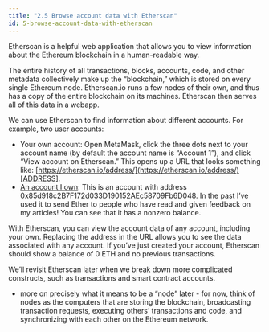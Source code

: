 ```yaml
---
title: "2.5 Browse account data with Etherscan"
id: 5-browse-account-data-with-etherscan
---
```



<Author name="gubsheep" url="https://twitter.com/gubsheep" />

Etherscan is a helpful web application that allows you to view information about the Ethereum blockchain in a human-readable way.

The entire history of all transactions, blocks, accounts, code, and other metadata collectively make up the “blockchain,” which is stored on every single Ethereum node. Etherscan.io runs a few nodes of their own, and thus has a copy of the entire blockchain on its machines. Etherscan then serves all of this data in a webapp.

We can use Etherscan to find information about different accounts. For example, two user accounts:

- Your own account: Open MetaMask, click the three dots next to your account name (by default the account name is “Account 1”), and click “View account on Etherscan.” This opens up a URL that looks something like: [https://etherscan.io/address/](https://etherscan.io/address/)[ADDRESS].
- [An account I own](https://etherscan.io/address/0x85d918c2b7f172d033d190152aec58709fb6d048): This is an account with address 0x85d918c2B7F172d033D190152AEc58709Fb6D048. In the past I’ve used it to send Ether to people who have read and given feedback on my articles! You can see that it has a nonzero balance.

With Etherscan, you can view the account data of any account, including your own. Replacing the address in the URL allows you to see the data associated with any account. If you’ve just created your account, Etherscan should show a balance of 0 ETH and no previous transactions.

We’ll revisit Etherscan later when we break down more complicated constructs, such as transactions and smart contract accounts.

- more on precisely what it means to be a “node” later - for now, think of nodes as the computers that are storing the blockchain, broadcasting transaction requests, executing others’ transactions and code, and synchronizing with each other on the Ethereum network.
